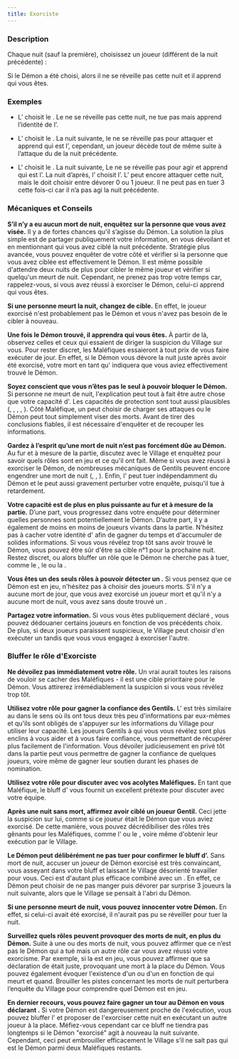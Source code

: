 ```yaml
---
title: Exorciste
---
```



<Role EXORCISTE header />

### Description

Chaque nuit (sauf la première), choisissez un joueur (différent de la nuit précédente) :

Si le Démon a été choisi, alors il ne se réveille pas cette nuit et il apprend qui vous êtes.

### Exemples

- L’<Role EXORCISTE /> choisit le <Role SHABALOTH />. Le <Role SHABALOTH /> ne se réveille pas cette nuit, ne tue pas mais apprend l’identité de l’<Role EXORCISTE />.

- L’<Role EXORCISTE /> choisit le <Role PUKKA />. La nuit suivante, le <Role PUKKA /> ne se réveille pas pour attaquer et apprend qui est l’<Role EXORCISTE />, cependant, un joueur décède tout de même suite à l’attaque du <Role PUKKA /> de la nuit précédente.

- L'<Role EXORCISTE /> choisit le <Role PO />. La nuit suivante, Le <Role PO /> ne se réveille pas pour agir et apprend qui est l’<Role EXORCISTE />. La nuit d’après, l’<Role EXORCISTE /> choisit l’<Role ASSASSIN />. L’<Role ASSASSIN /> peut encore attaquer cette nuit, mais le <Role PO /> doit choisir entre dévorer 0 ou 1 joueur. Il ne peut pas en tuer 3 cette fois-ci car il n’a pas agi la nuit précédente.

### Mécaniques et Conseils

**S’il n’y a eu aucun mort de nuit, enquêtez sur la personne que vous avez visée.** Il y a de fortes chances qu'il s’agisse du Démon. La solution la plus simple est de partager publiquement votre information, en vous dévoilant <Role EXORCISTE /> et en mentionnant qui vous avez ciblé la nuit précédente. Stratégie plus avancée, vous pouvez enquêter de votre côté et vérifier si la personne que vous avez ciblée est effectivement le Démon. Il est même possible d'attendre deux nuits de plus pour cibler le même joueur et vérifier si quelqu'un meurt de nuit. Cependant, ne prenez pas trop votre temps car, rappelez-vous, si vous avez réussi à exorciser le Démon, celui-ci apprend qui vous êtes.

**Si une personne meurt la nuit, changez de cible.** En effet, le joueur exorcisé n'est probablement pas le Démon et vous n'avez pas besoin de le cibler à nouveau.

**Une fois le Démon trouvé, il apprendra qui vous êtes.** À partir de là, observez celles et ceux qui essaient de diriger la suspicion du Village sur vous. Pour rester discret, les Maléfiques essaieront à tout prix de vous faire exécuter de jour. En effet, si le Démon vous dévore la nuit juste après avoir été exorcisé, votre mort en tant qu'<Role EXORCISTE /> indiquera que vous aviez effectivement trouvé le Démon.

**Soyez conscient que vous n’êtes pas le seul à pouvoir bloquer le Démon.** Si personne ne meurt de nuit, l'explication peut tout à fait être autre chose que votre capacité d'<Role EXORCISTE />. Les capacités de protection sont tout aussi plausibles (<Role MARIN />, <Role AUBERGISTE />, <Role HERBORISTE />, <Role PACIFISTE />, <Role FOU />). Côté Maléfique, un <Role PO /> peut choisir de charger ses attaques ou le Démon peut tout simplement viser des morts. Avant de tirer des conclusions fiables, il est nécessaire d'enquêter et de recouper les informations.

**Gardez à l’esprit qu’une mort de nuit n’est pas forcément dûe au Démon.** Au fur et à mesure de la partie, discutez avec le Village et enquêtez pour savoir quels rôles sont en jeu et ce qu'il ont fait. Même si vous avez réussi à exorciser le Démon, de nombreuses mécaniques de Gentils peuvent encore engendrer une mort de nuit (<Role PARIEUR />, <Role COMMERE />, <Role INVENTEUR />). Enfin, l'<Role ASSASSIN /> peut tuer indépendamment du Démon et le <Role PUKKA /> peut aussi gravement perturber votre enquête, puisqu'il tue à retardement.

**Votre capacité est de plus en plus puissante au fur et à mesure de la partie.** D’une part, vous progressez dans votre enquête pour déterminer quelles personnes sont potentiellement le Démon. D’autre part, il y a également de moins en moins de joueurs vivants dans la partie. N’hésitez pas à cacher votre identité d'<Role EXORCISTE /> afin de gagner du temps et d'accumuler de solides informations. Si vous vous révélez trop tôt sans avoir trouvé le Démon, vous pouvez être sûr d'être sa cible n°1 pour la prochaine nuit. Restez discret, ou alors bluffer un rôle que le Démon ne cherche pas à tuer, comme le <Role MARIN />, le <Role FOU /> ou la <Role BRUTE />.

**Vous êtes un des seuls rôles à pouvoir détecter un <Role ZOMBUUL />.** Si vous pensez que ce Démon est en jeu, n'hésitez pas à choisir des joueurs morts. S'il n'y a aucune mort de jour, que vous avez exorcisé un joueur mort et qu'il n'y a aucune mort de nuit, vous avez sans doute trouvé un <Role ZOMBUUL />.

**Partagez votre information.** Si vous vous êtes publiquement déclaré <Role EXORCISTE />, vous pouvez dédouaner certains joueurs en fonction de vos précédents choix. De plus, si deux joueurs paraissent suspicieux, le Village peut choisir d'en exécuter un tandis que vous vous engagez à exorciser l'autre.

### Bluffer le rôle d'Exorciste

**Ne dévoilez pas immédiatement votre rôle.** Un vrai <Role EXORCISTE /> aurait toutes les raisons de vouloir se cacher des Maléfiques - il est une cible prioritaire pour le Démon. Vous attirerez irrémédiablement la suspicion si vous vous révélez trop tôt.

**Utilisez votre rôle pour gagner la confiance des Gentils.** L'<Role EXORCISTE /> est très similaire au <Role MERCENAIRE /> dans le sens où ils ont tous deux très peu d'informations par eux-mêmes et qu'ils sont obligés de s'appuyer sur les informations du Village pour utiliser leur capacité. Les joueurs Gentils à qui vous vous révélez <Role EXORCISTE /> sont plus enclins à vous aider et à vous faire confiance, vous permettant de récupérer plus facilement de l'information. Vous dévoiler judicieusement en privé tôt dans la partie peut vous permettre de gagner la confiance de quelques joueurs, voire même de gagner leur soutien durant les phases de nomination.

**Utilisez votre rôle pour discuter avec vos acolytes Maléfiques.** En tant que Maléfique, le bluff d'<Role EXORCISTE /> vous fournit un excellent prétexte pour discuter avec votre équipe.

**Après une nuit sans mort, affirmez avoir ciblé un joueur Gentil.** Ceci jette la suspicion sur lui, comme si ce joueur était le Démon que vous aviez exorcisé. De cette manière, vous pouvez décrédibiliser des rôles très gênants pour les Maléfiques, comme l'<Role HERBORISTE /> ou le <Role PACIFISTE />, voire même d'obtenir leur exécution par le Village.

**Le Démon peut délibérément ne pas tuer pour confirmer le bluff d’<Role EXORCISTE />.** Sans mort de nuit, accuser un joueur de Démon exorcisé est très convaincant, vous asseyant dans votre bluff et laissant le Village désorienté travailler pour vous. Ceci est d'autant plus efficace combiné avec un <Role PO />. En effet, ce Démon peut choisir de ne pas manger puis dévorer par surprise 3 joueurs la nuit suivante, alors que le Village se pensait à l'abri du Démon.

**Si une personne meurt de nuit, vous pouvez innocenter votre Démon.** En effet, si celui-ci avait été exorcisé, il n'aurait pas pu se réveiller pour tuer la nuit.

**Surveillez quels rôles peuvent provoquer des morts de nuit, en plus du Démon.** Suite à une ou des morts de nuit, vous pouvez affirmer que ce n’est pas le Démon qui a tué mais un autre rôle car vous avez réussi votre exorcisme. Par exemple, si la <Role COMMERE /> est en jeu, vous pouvez affirmer que sa déclaration de <Role COMMERE /> était juste, provoquant une mort à la place du Démon. Vous pouvez également évoquer l'existence d'un <Role ASSASSIN /> ou d'un <Role PARRAIN /> en fonction de qui meurt et quand. Brouiller les pistes concernant les morts de nuit perturbera l’enquête du Village pour comprendre quel Démon est en jeu.

**En dernier recours, vous pouvez faire gagner un tour au Démon en vous déclarant <Role EXORCISTE />.** Si votre Démon est dangereusement proche de l'exécution, vous pouvez bluffer l'<Role EXORCISTE /> et proposer de l'exorciser cette nuit en exécutant un autre joueur à la place. Méfiez-vous cependant car ce bluff ne tiendra pas longtemps si le Démon "exorcisé" agit à nouveau la nuit suivante. Cependant, ceci peut embrouiller efficacement le Village s’il ne sait pas qui est le Démon parmi deux Maléfiques restants.


